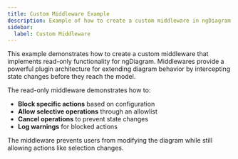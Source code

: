 ```yaml
---
title: Custom Middleware Example
description: Example of how to create a custom middleware in ngDiagram
sidebar:
  label: Custom Middleware
---
```



This example demonstrates how to create a custom middleware that implements read-only functionality for ngDiagram. Middlewares provide a powerful plugin architecture for extending diagram behavior by intercepting state changes before they reach the model.

The read-only middleware demonstrates how to:

- **Block specific actions** based on configuration
- **Allow selective operations** through an allowlist
- **Cancel operations** to prevent state changes
- **Log warnings** for blocked actions

The middleware prevents users from modifying the diagram while still allowing actions like selection changes.

<ReadonlyMiddleware />

<ExampleViewer dirName="readonly-middleware" />
